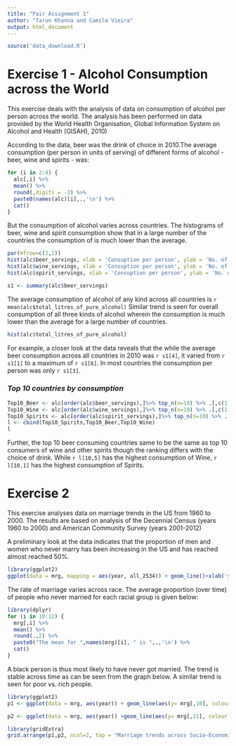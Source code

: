 ```yaml
---
title: "Pair Assignment 1"
author: "Tarun Khanna and Camila Vieira"
output: html_document
---
```

```r
source('data_download.R')
```

# Exercise 1 -  Alcohol Consumption across the World
This exercise deals with the analysis of data on consumption of alcohol per person across the world. The analysis has been performed on data provided by the World Health Organisation, Global Information System on Alcohol and Health (GISAH), 2010) 

According to the data, beer was the drink of choice in 2010.The average consumption (per person in units of serving) of different forms of alcohol - beer, wine and spirits - was: 

```r
for (i in 2:4) {
  alc[,i] %>%
  mean() %>%
  round(,digits = -2) %>%
  paste0(names(alc)[i],.,'\n') %>%
  cat()  
}

```

But the consumption of alcohol varies across countries. The histograms of beer, wine and spirit consumption show that in a large number of the countries the consumption of is much lower than the average. 

```r

par(mfrow=c(2,2))
hist(alc$beer_servings, xlab = 'Consuption per person', ylab = 'No. of countries', main = 'Consumption Pattern of Beer')
hist(alc$wine_servings, xlab = 'Consuption per person', ylab = 'No. of countries', main = 'Consumption Pattern of Wine')
hist(alc$spirit_servings, xlab = 'Consuption per person', ylab = 'No. of countries', main = 'Consumption Pattern of Spirits')

s1 <- summary(alc$beer_servings)
```

The average consumption of alcohol of any kind across all countries is `r mean(alc$total_litres_of_pure_alcohol)`
Similar trend is seen for overall consumption of all three kinds of alcohol wherein the consumption is much lower than the average for a large number of countries.

```r
hist(alc$total_litres_of_pure_alcohol)
```


For example, a closer look at the data reveals that the while the average beer consumption across all countries in 2010 was `r s1[4]`, it varied from `r s1[1]` to a maximum of `r s1[6]`. In most countries the consumption per person was only `r s1[3]`. 

### _Top 10 countries by consumption_  
```r
Top10_Beer <- alc[order(alc$beer_servings),]%>% top_n(n=10) %>% .[,c(1,2)]
Top10_Wine <- alc[order(alc$wine_servings),]%>% top_n(n=10) %>% .[,c(1,4)]
Top10_Spirits <- alc[order(alc$spirit_servings),]%>% top_n(n=10) %>% .[,c(1,3)]
l <- cbind(Top10_Spirits,Top10_Beer,Top10_Wine)
l
```


Further, the top 10 beer consuming countries same to be the same as top 10 consumers of wine and other spirits though the ranking differs with the choice of drink. While `r l[10,5]` has the highest consumption of  Wine, `r l[10,1]` has the highest consumption of Spirits.   

# Exercise 2

This exercise analyses data on marriage trends in the US from 1960 to 2000. The results are based on analysis of the Decennial Census (years 1960 to 2000) and American Community Survey (years 2001-2012) 

A preliminary look at the data indicates that the proportion of men and women who never marry has been increasing in the US and has reached almost reached 50%. 

```r

library(ggplot2)
ggplot(data = mrg, mapping = aes(year, all_2534)) + geom_line()+xlab('year') + ylab('% people who never married')

```


The rate of marriage varies across race. The average proportion (over time) of people who never married for each racial group is given below: 

```r
library(dplyr)
for (i in 10:12) {
  mrg[,i] %>%
  mean() %>%
  round(.,2) %>%  
  paste0("The mean for ",names(mrg)[i], " is ",.,'\n') %>%
  cat()  
}

```


A black person is thus most likely to have never got married. The trend is stable across time as can be seen from the graph below. A similar trend is seen for poor vs. rich people. 
```r

library(ggplot2)
p1 <- ggplot(data = mrg, aes(year)) + geom_line(aes(y= mrg[,10], colour = "White")) + geom_line(aes(y= mrg[,11], colour = "Black")) + geom_line(aes(y= mrg[,12], colour = "Hispanic")) + xlab('year') + ylab('% people who never married')

p2 <- ggplot(data = mrg, aes(year)) +geom_line(aes(y= mrg[,21], colour = "Rich"))   + geom_line(aes(y= mrg[,19], colour = "Poor"))+  geom_line(aes(y= mrg[,20], colour = "Middle Income"))+ xlab('year') + ylab('% people who never married')

library(gridExtra)
grid.arrange(p1,p2, ncol=2, top = "Marriage trends across Socio-Economic groups in the US")
```



